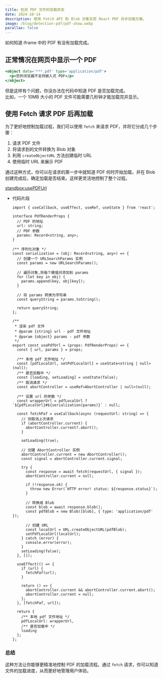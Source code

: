 ```yaml
---
title: 检测 PDF 文件的加载状态
date: 2024-10-14
description: 使用 Fetch API 和 Blob 对象实现 React PDF 异步加载方案。
image: /blog/detection-pdf/pdf-show.webp
parallax: false
---
```


如何知道 iframe 中的 PDF 有没有加载完成。

## 正常情况在网页中显示一个 PDF

```jsx
<object data='***.pdf' type='application/pdf'>
  <p>您的浏览器不支持嵌入式 PDF</p>
</object>
```

但是这样有个问题，你没办法在代码中知道 PDF 是否加载完成。<br />比如，一个 10MB 大小的 PDF 文件可能需要几秒钟才能加载完并显示。

## 使用 Fetch 请求 PDF 后再加载

为了更好地控制加载过程，我们可以使用 `fetch` 来请求 PDF，并将它分成几个步骤：

1. 请求 PDF 文件
2. 将请求到的文件转换为 Blob 对象
3. 利用 `createObjectURL` 方法创建临时 URL
4. 使用临时 URL 来展示 PDF

通过这种方式，你可以在请求的第一步中就知道 PDF 何时开始加载，并在 Blob 创建完成后，确定加载是否结束。这样更灵活地控制了整个过程。

[standbox:usePDFUrl](https://codesandbox.io/p/sandbox/usepdfurl-vtyvhf)

- 代码片段

  ```tsx
  import { useCallback, useEffect, useRef, useState } from 'react';

  interface PdfRenderProps {
    // PDF 的地址
    url: string;
    // PDF 参数
    params: Record<string, any>;
  }

  /** 序列化对象 */
  const serialization = (obj: Record<string, any>) => {
    // 创建一个 URLSearchParams 实例
    const params = new URLSearchParams();

    // 遍历对象,将每个键值对添加到 params
    for (let key in obj) {
      params.append(key, obj[key]);
    }

    // 将 params 转换为字符串
    const queryString = params.toString();

    return queryString;
  };

  /**
   * 渲染 pdf 文件
   * @param {string} url - pdf 文件地址
   * @param {object} params - pdf 参数
   */
  export const usePdfUrl = (props: PdfRenderProps) => {
    const { url, params } = props;

    /** 本地 pdf 文件地址 */
    const [pdfLocalUrl, setPdfLocalUrl] = useState<string | null>(null);
    /** 是否加载中 */
    const [loading, setLoading] = useState(false);
    /** 取消请求 */
    const abortController = useRef<AbortController | null>(null);

    /** 设置 url 的参数 */
    const wrapperUrl = pdfLocalUrl ? `${pdfLocalUrl}#${serialization(params)}` : null;

    const fetchPaf = useCallback(async (requestUrl: string) => {
      // 则取消上次请求
      if (abortController.current) {
        abortController.current?.abort();
      }

      setLoading(true);

      // 创建 AbortController 实例
      abortController.current = new AbortController();
      const signal = abortController.current.signal;

      try {
        const response = await fetch(requestUrl, { signal });
        abortController.current = null;

        if (!response.ok) {
          throw new Error(`HTTP error! status: ${response.status}`);
        }

        // 转换成 Blob
        const blob = await response.blob();
        const pdfBlob = new Blob([blob], { type: 'application/pdf' });

        // 创建 URL
        const localUrl = URL.createObjectURL(pdfBlob);
        setPdfLocalUrl(localUrl);
      } catch (error) {
        console.error(error);
      }
      setLoading(false);
    }, []);

    useEffect(() => {
      if (url) {
        fetchPaf(url);
      }

      return () => {
        abortController.current && abortController.current.abort();
        abortController.current = null;
      };
    }, [fetchPaf, url]);

    return {
      /** 本地 pdf 文件地址 */
      pdfLocalUrl: wrapperUrl,
      /** 是否加载中 */
      loading
    };
  };
  ```

### 总结

这种方法让你能够更精准地控制 PDF 的加载流程。通过 `fetch` 请求，你可以知道文件的加载进度，从而更好地管理用户体验。

